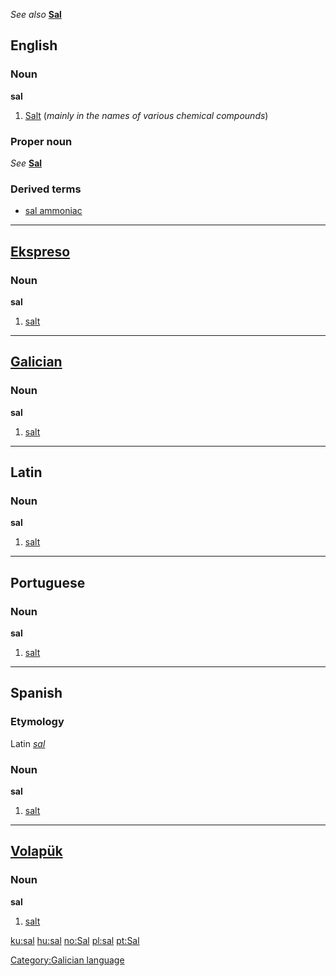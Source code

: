 ''See also'' '''[[Sal]]'''

==English==
===Noun===
'''sal'''

#[[Salt]] (''mainly in the names of various chemical compounds'')

===Proper noun===
''See'' '''[[Sal]]'''

===Derived terms===
*[[sal ammoniac]]

----
==[[Ekspreso]]==
===Noun===
'''sal'''

#[[salt]]

----
==[[Galician]]==
===Noun===
'''sal'''

#[[salt]]

[[Category:Galician language]]

----
==Latin==
===Noun===
'''sal'''

#[[salt]]

----
==Portuguese==
===Noun===
'''sal'''

#[[salt]]

----
==Spanish==
===Etymology===
Latin ''[[sal#Latin|sal]]''

===Noun===
'''sal'''

#[[salt]]

----

==[[Volapük]]== 
===Noun===
'''sal'''

#[[salt]]

[[ku:sal]]
[[hu:sal]]
[[no:Sal]]
[[pl:sal]]
[[pt:Sal]]